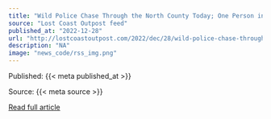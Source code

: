```yaml
---
title: "Wild Police Chase Through the North County Today; One Person in Custody"
source: "Lost Coast Outpost feed"
published_at: "2022-12-28"
url: "http://lostcoastoutpost.com/2022/dec/28/wild-police-chase-through-north-county-today-one-p/"
description: "NA"
image: "news_code/rss_img.png"
---
```



  Published: {{< meta published_at >}}
  

  Source: {{< meta source >}}
  

  [Read full article]({{< meta url >}})
  

